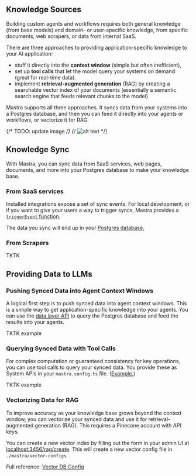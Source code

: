 ## Knowledge Sources

Building custom agents and workflows requires both general knowledge (from base models) and domain- or user-specific knowledge, from specific documents, web scrapers, or data from internal SaaS.

There are three approaches to providing application-specific knowledge to your AI application:

- stuff it directly into the **context window** (simple but often inefficient), 
- set up **tool calls** that let the model query your systems on demand (great for real-time data).
- implement **retrieval-augmented generation** (RAG) by creating a searchable vector index of your documents (essentially a semantic search engine that feeds relevant chunks to the model)

Mastra supports all three approaches. It syncs data from your systems into a Postgres database, and then you can feed it directly into your agents or workflows, or vectorize it for RAG.

{/* TODO: update image */}
{/* ![alt text](../public/image.png) */}

## Knowledge Sync

With Mastra, you can sync data from SaaS services, web pages, documents, and more into your Postgres database to make your knowledge base.

### From SaaS services

Installed integrations expose a set of sync events. For local development, or if you want to give your users a way to trigger syncs, Mastra provides a [`triggerEvent` function](https://github.com/mastra-ai/mastra/blob/c558bb6564ae9b8ae176bdcb9e63f4a7121a9bbb/examples/agent-chatbot/lib/mastra/system-apis.ts#L125).

The data you sync will end up in your [Postgres database.](../reference/db-storage.md)

### From Scrapers

TKTK

## Providing Data to LLMs 

### Pushing Synced Data into Agent Context Windows

A logical first step is to push synced data into agent context windows. This is a simple way to get application-specific knowledge into your agents. You can use the [data layer API](../reference/data-layer.md) to query the Postgres database and feed the results into your agents.

TKTK example

### Querying Synced Data with Tool Calls

For complex computation or guaranteed consistency for key operations, you can use tool calls to query your synced data. You provide these as System APIs in your `mastra.config.ts` file. ([Example.](https://github.com/mastra-ai/mastra/blob/c558bb6564ae9b8ae176bdcb9e63f4a7121a9bbb/examples/twitter-client/src/lib/actions.ts#L8))

TKTK example

### Vectorizing Data for RAG

To improve accuracy as your knowledge base grows beyond the context window, you can vectorize your synced data and use it for retrieval-augmented generation (RAG). This requires a Pinecone account with API keys.

You can create a new vector index by filling out the form in your admin UI at [localhost:3456/rag/create](http://localhost:3456/rag/create). This will create a new vector config file in `./mastra/vector-configs`.

Full reference: [Vector DB Config](../reference/vector-db-config.mdx)